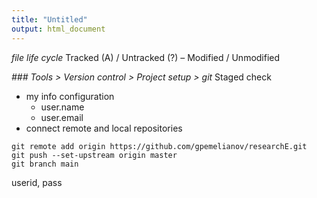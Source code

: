 ```yaml
---
title: "Untitled"
output: html_document
---
```


*file life cycle
  *Tracked (A) / Untracked (?) -- Modified / Unmodified


*### Tools > Version control > Project setup > git
*Staged check


* my info configuration
  * user.name
  * user.email
  
* connect remote and local repositories

```
git remote add origin https://github.com/gpemelianov/researchE.git
git push --set-upstream origin master
git branch main

```

userid, pass